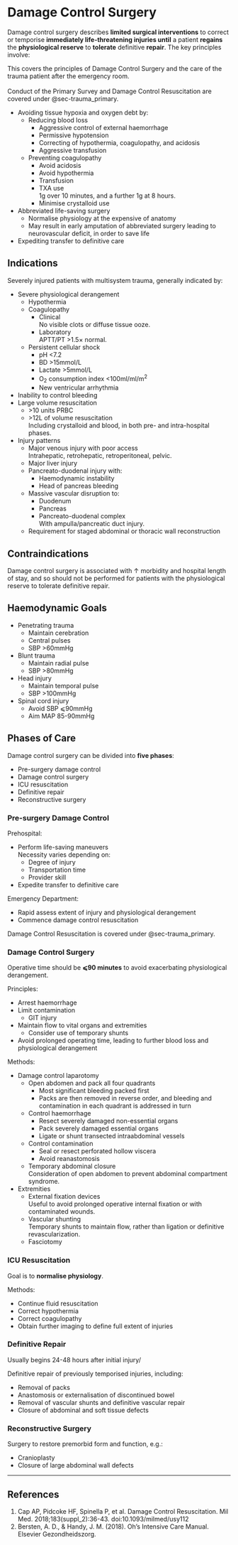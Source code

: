 # Damage Control Surgery {#sec-damage_control}

Damage control surgery describes **limited surgical interventions** to correct or temporise **immediately life-threatening injuries until** a patient **regains** the **physiological reserve** to **tolerate** definitive **repair**. The key principles involve:

:::column-margin
This covers the principles of Damage Control Surgery and the care of the trauma patient after the emergency room.\
\
Conduct of the Primary Survey and Damage Control Resuscitation are covered under @sec-trauma_primary.
:::

* Avoiding tissue hypoxia and oxygen debt by:
	* Reducing blood loss
		* Aggressive control of external haemorrhage
		* Permissive hypotension
		* Correcting of hypothermia, coagulopathy, and acidosis
		* Aggressive transfusion\
	* Preventing coagulopathy\
		* Avoid acidosis
		* Avoid hypothermia
		* Transfusion\
		* TXA use\
		1g over 10 minutes, and a further 1g at 8 hours.
		* Minimise crystalloid use
* Abbreviated life-saving surgery
	* Normalise physiology at the expensive of anatomy
	* May result in early amputation of abbreviated surgery leading to neurovascular deficit, in order to save life
* Expediting transfer to definitive care


## Indications

Severely injured patients with multisystem trauma, generally indicated by:

* Severe physiological derangement	
	* Hypothermia
	* Coagulopathy
		* Clinical\
		No visible clots or diffuse tissue ooze.
		* Laboratory\
		APTT/PT >1.5× normal.
	* Persistent cellular shock
		* pH <7.2
		* BD >15mmol/L
		* Lactate >5mmol/L
		* O~2~ consumption index <100ml/ml/m^2^
		* New ventricular arrhythmia
* Inability to control bleeding
* Large volume resuscitation
	* \>10 units PRBC
	* \>12L of volume resuscitation\
	Including crystalloid and blood, in both pre- and intra-hospital phases.
* Injury patterns
	* Major venous injury with poor access\
	Intrahepatic, retrohepatic, retroperitoneal, pelvic.
	* Major liver injury\
	* Pancreato-duodenal injury with:
		* Haemodynamic instability
		* Head of pancreas bleeding
	* Massive vascular disruption to:
		* Duodenum
		* Pancreas
		* Pancreato-duodenal complex\
		With ampulla/pancreatic duct injury.
	* Requirement for staged abdominal or thoracic wall reconstruction


## Contraindications

Damage control surgery is associated with ↑ morbidity and hospital length of stay, and so should not be performed for patients with the physiological reserve to tolerate definitive repair.


## Haemodynamic Goals

* Penetrating trauma
	* Maintain cerebration
	* Central pulses
	* SBP >60mmHg
* Blunt trauma
	* Maintain radial pulse
	* SBP >80mmHg
* Head injury
	* Maintain temporal pulse
	* SBP >100mmHg
* Spinal cord injury
	* Avoid SBP ⩽90mmHg
	* Aim MAP 85-90mmHg


## Phases of Care

Damage control surgery can be divided into **five phases**:

* Pre-surgery damage control
* Damage control surgery\
* ICU resuscitation
* Definitive repair
* Reconstructive surgery


### Pre-surgery Damage Control

Prehospital:

* Perform life-saving maneuvers\
Necessity varies depending on:
	* Degree of injury
	* Transportation time
	* Provider skill
* Expedite transfer to definitive care


Emergency Department:

* Rapid assess extent of injury and physiological derangement
* Commence damage control resuscitation

:::column-margin
Damage Control Resuscitation is covered under @sec-trauma_primary.
:::

### Damage Control Surgery

:::tick
Operative time should be **⩽90 minutes** to avoid exacerbating physiological derangement.
:::

Principles:

* Arrest haemorrhage
* Limit contamination
	* GIT injury
* Maintain flow to vital organs and extremities
	* Consider use of temporary shunts
* Avoid prolonged operating time, leading to further blood loss and physiological derangement


Methods:

* Damage control laparotomy
	* Open abdomen and pack all four quadrants\
		* Most significant bleeding packed first
		* Packs are then removed in reverse order, and bleeding and contamination in each quadrant is addressed in turn
	* Control haemorrhage
		* Resect severely damaged non-essential organs
		* Pack severely damaged essential organs
		* Ligate or shunt transected intraabdominal vessels
	* Control contamination\
		* Seal or resect perforated hollow viscera
		* Avoid reanastomosis
	* Temporary abdominal closure\
	Consideration of open abdomen to prevent abdominal compartment syndrome.
* Extremities
	* External fixation devices\
	Useful to avoid prolonged operative internal fixation or with contaminated wounds.
	* Vascular shunting\
	Temporary shunts to maintain flow, rather than ligation or definitive revascularization.
	* Fasciotomy


### ICU Resuscitation

:::priority
Goal is to **normalise physiology**.
:::

Methods:

* Continue fluid resuscitation
* Correct hypothermia
* Correct coagulopathy
* Obtain further imaging to define full extent of injuries


### Definitive Repair

:::info
Usually begins 24-48 hours after initial injury/
:::

Definitive repair of previously temporised injuries, including:

* Removal of packs
* Anastomosis or externalisation of discontinued bowel
* Removal of vascular shunts and definitive vascular repair
* Closure of abdominal and soft tissue defects


### Reconstructive Surgery

Surgery to restore premorbid form and function, e.g.:

* Cranioplasty
* Closure of large abdominal wall defects


---

## References

1. Cap AP, Pidcoke HF, Spinella P, et al. Damage Control Resuscitation. Mil Med. 2018;183(suppl_2):36-43. doi:10.1093/milmed/usy112
2. Bersten, A. D., & Handy, J. M. (2018). Oh’s Intensive Care Manual. Elsevier Gezondheidszorg.